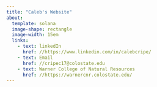 ```yaml
---
title: "Caleb's Website"
about:
  template: solana
  image-shape: rectangle
  image-width: 15em
  links: 
    - text: linkedIn
      href: //https://www.linkedin.com/in/calebcripe/
    - text: Email
      href: //cripec17@colostate.edu
    - text: Warner College of Natural Resources
      href: //https://warnercnr.colostate.edu/
---
```

